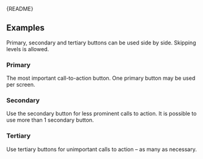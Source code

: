 
<Meta of={ButtonStories} />

<Markdown>{README}</Markdown>

<Primary />

<Controls />

## Examples

Primary, secondary and tertiary buttons can be used side by side.
Skipping levels is allowed.

### Primary

The most important call-to-action button.
One primary button may be used per screen.

<Canvas of={ButtonStories.Primary} />

### Secondary

Use the secondary button for less prominent calls to action.
It is possible to use more than 1 secondary button.

<Canvas of={ButtonStories.Secondary} />

### Tertiary

Use tertiary buttons for unimportant calls to action – as many as necessary.

<Canvas of={ButtonStories.Tertiary} />
